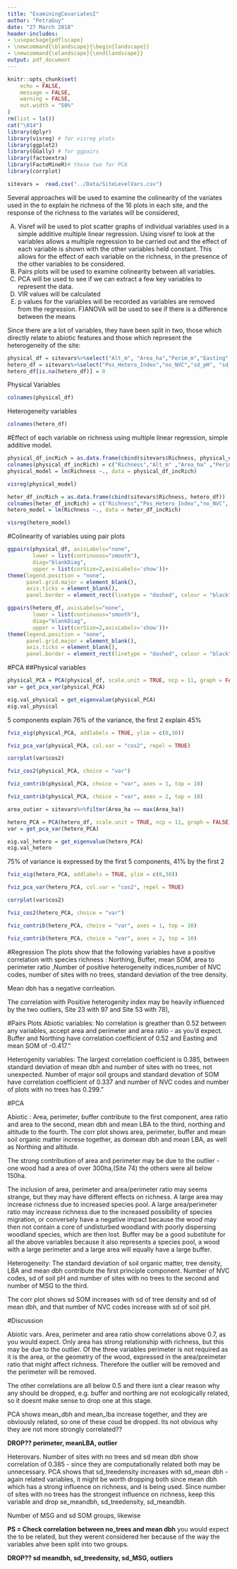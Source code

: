 ```yaml
---
title: "ExaminingCovariatesI"
author: "PetraGuy"
date: "27 March 2018"
header-includes: 
- \usepackage{pdflscape}
- \newcommand{\blandscape}{\begin{landscape}}
- \newcommand{\elandscape}{\end{landscape}}
output: pdf_document
---
```


```r
knitr::opts_chunk$set(
	echo = FALSE,
	message = FALSE,
	warning = FALSE,
	out.width = "50%"
)
rm(list = ls())
cat("\014")
library(dplyr)
library(visreg) # for visreg plots 
library(ggplot2)
library(GGally) # for ggpairs
library(factoextra)
library(FactoMineR)# these two for PCA
library(corrplot)
```


```r
sitevars =  read.csv("../Data/SiteLevelVars.csv")
```
Several approaches will be used to examine the colinearity of the variates used in the to explain he richness of the 16 plots in each site, and the response of the richness to the variates will be considered,

A) Visref will be used to plot scatter graphs of individual variables used in a simple additive multiple linear regression. 
Using visref to look at the variables allows a multiple regression to be carried out and the effect of each variable is shown with the other variables held constant. This allows for the effect of each variable on the richness, in the presence of the other variables to be considered.
B) Pairs plots will be used to examine colinearity between all variables.
C) PCA will be used to see if we can extract a few key variables to represent the data.
D) VIR values will be calculated
E) p values for the variables will be recorded as variables are removed from the regression.
F)ANOVA will be used to see if there is a difference between the means

Since there are a lot of variables, they have been split in two, those which directly relate to abiotic features and those which represent the heterogeneity of the site:

```r
physical_df = sitevars%>%select("Alt_m", "Area_ha","Perim_m","Easting","Northing","Buffer3","meandbh","meanph","meanSOM","meanLBA","area_ratio")
hetero_df = sitevars%>%select("Pos_Hetero_Index","no_NVC","sd_pH", "sd_SOM" , "no_MSG", "sd_LBA", "sd_meandbh", "sd_treedensity","no_trees"  )
hetero_df[is.na(hetero_df)] = 0
```

Physical Variables
```r
colnames(physical_df)
```

Heterogeneity variables

```r
colnames(hetero_df)
```

#Effect of each variable on richness using multiple linear regression, simple additive model.


```r
physical_df_incRich = as.data.frame(cbind(sitevars$Richness, physical_df))
colnames(physical_df_incRich) = c("Richness","Alt_m" ,"Area_ha" ,"Perim_m" ,"Easting","Northing" ,"Buffer3" , "meandbh" , "meanph" ,"meanSOM" , "meanLBA","area_ratio" )
physical_model = lm(Richness ~., data = physical_df_incRich)

visreg(physical_model)
```



```r
heter_df_incRich = as.data.frame(cbind(sitevars$Richness, hetero_df))
colnames(heter_df_incRich) = c("Richness","Pos_Hetero_Index","no_NVC", "sd_pH" ,"sd_SOM", "no_MSG", "sd_LBA" ,"sd_meandbh" , "sd_treedensity" , "no_trees"  ) 
hetero_model = lm(Richness ~., data = heter_df_incRich)

visreg(hetero_model)
```



\clearpage
\newpage
\blandscape

#Colinearity of variables using pair plots

```r

ggpairs(physical_df, axisLabels="none",
        lower = list(continuous="smooth"),
        diag="blankDiag",
        upper = list(corSize=2,axisLabels='show'))+
theme(legend.position = "none",
      panel.grid.major = element_blank(),
      axis.ticks = element_blank(),
      panel.border = element_rect(linetype = "dashed", colour = "black", fill = NA))

```


\clearpage
\newpage

```r

ggpairs(hetero_df, axisLabels="none",
        lower = list(continuous="smooth"),
        diag="blankDiag",
        upper = list(corSize=2,axisLabels='show'))+
theme(legend.position = "none",
      panel.grid.major = element_blank(),
      axis.ticks = element_blank(),
      panel.border = element_rect(linetype = "dashed", colour = "black", fill = NA))
```

\elandscape
\clearpage
\newpage

#PCA
##Physical variables

```r
physical_PCA = PCA(physical_df, scale.unit = TRUE, ncp = 11, graph = FALSE)
var = get_pca_var(physical_PCA)
```

```r
eig.val_physical = get_eigenvalue(physical_PCA)
eig.val_physical
```

5 components explain 76% of the variance, the first 2 explain 45%

```r
fviz_eig(physical_PCA, addlabels = TRUE, ylim = c(0,30))
```
    
```r
fviz_pca_var(physical_PCA, col.var = "cos2", repel = TRUE)
```

 
```r

corrplot(var$cos2)
```



```r
fviz_cos2(physical_PCA, choice = "var")
```

```r
fviz_contrib(physical_PCA, choice = "var", axes = 1, top = 10)
```

```r
fviz_contrib(physical_PCA, choice = "var", axes = 2, top = 10)

```

```r
area_outier = sitevars%>%filter(Area_ha == max(Area_ha))


```

```r
hetero_PCA = PCA(hetero_df, scale.unit = TRUE, ncp = 11, graph = FALSE)
var = get_pca_var(hetero_PCA)
```

```r
eig.val_hetero = get_eigenvalue(hetero_PCA)
eig.val_hetero
```

75% of variance is expressed by the first 5 components,  41% by the first 2

```r
fviz_eig(hetero_PCA, addlabels = TRUE, ylim = c(0,30))
```

```r
fviz_pca_var(hetero_PCA, col.var = "cos2", repel = TRUE)
```

```r
corrplot(var$cos2)
```

```r
fviz_cos2(hetero_PCA, choice = "var")
```

```r
fviz_contrib(hetero_PCA, choice = "var", axes = 1, top = 10)
```

```r
fviz_contrib(hetero_PCA, choice = "var", axes = 2, top = 10)

```

#Regression
The plots show that the following variables have a positive correlation with species richness : Northing, Buffer, mean SOM, area to perimeter ratio ,Number of positive heterogeneity indices,number of NVC codes, number of sites with no trees, standard deviation of the tree density.

Mean dbh has a negative corrleation.

The correlation with Positive heterogenity index may be heavily influenced by the two outliers, Site 23 with 97 and Site 53 with 78),

#Pairs Plots
Abiotic variables: No correlation is greather than 0.52 between any variables, accept area and perimeter and area ratio - as you'd expect. 
Buffer and Northing have correlation coefficient of 0.52 and Easting and mean SOM of  -0.417."

Heterogenity variables: The largest correlation coefficient is 0.385, between standard deviation of mean dbh and number of sites with no trees, not unexpected. Number of major soil groups and standard devation of SOM have correlation coefficient of 0.337 and number of NVC codes and number of plots with no trees has 0.299."

#PCA

Abiotic : Area, perimeter, buffer contribute to the first component, area ratio and area to the second, mean dbh and mean LBA to the third, northing and altitude to the fourth.
The corr plot shows area, perimeter, buffer and mean soil organic matter increse together, as domean dbh and mean LBA, as well as Northing and altitude.

The strong contribution of area and perimeter may be due to the outlier - one wood had a area of over 300ha,(Site 74) the others were all below 150ha. 


The inclusion of area, perimeter and area/perimeter ratio may seems strange, but they may have different effects on richness. A large area may increase richness due to increased species pool. A large area/perimeter ratio may increase richness due to the increased possibility of species migration, or conversely have a negative impact because the wood may then not contain a core of undisturbed woodland with poorly dispersing woodland species, which are then lost. Buffer may be a good substitute for all the above variables because it also represents a species pool, a wood with a large perimeter and a large area will equally have a large buffer. 

Heterogeneity: The standard deviation of soil organic matter, tree density, LBA and mean dbh contribute the first principle component. Number of NVC codes, sd of soil pH and number of sites with no trees to the second and number of MSG to the third. 

The corr plot shows sd SOM increases with sd of tree density and sd of mean dbh, and that number of NVC codes increase with sd of soil pH.

#Discussion

Abiotic vars.
Area, perimeter and area ratio show correlations above 0.7, as you would expect. Only area has strong relationship with richness, but this may be due to the outlier. Of the three variables perimeter is not required as it is the area, or the geometry of the wood, expressed in the area/preimeter ratio that might affect richness. Therefore the outlier will be removed and the perimeter will be removed.

The other correlations are all below 0.5 and there isnt a clear reason why any should be dropped, e.g. buffer and northing are not ecologically related, so it doesnt make sense to drop one at this stage.

PCA shows mean_dbh and mean_lba increase together, and they are obviously related, so one of these coud be dropped. Its not obvious why they are not more strongly correlated??

**DROP?? perimeter, meanLBA, outlier**

Heterovars.
Number of sites with no trees and sd mean dbh show correlation of 0.385 - since they are computationally related both may be unnecessary. PCA shows that sd_treedensity increases with sd_mean dbh - again related variables, it might be worth dropping both since mean dbh  which has a strong influence on richness, and is being used. Since number of sites with no trees has the strongest influence on richness, keep this variable and drop se_meandbh, sd_treedensity, sd_meandbh.

Number of MSG and sd SOM groups, likewise


**PS = Check correlation between no_trees and mean dbh** you would expect the to be related, but they werent considered her because of the way the variables ahve been split into two groups. 

**DROP?? sd meandbh, sd_treedensity, sd_MSG, outliers**


